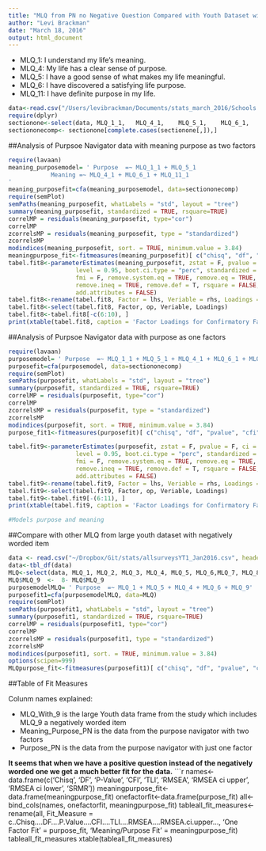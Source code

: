 ```yaml
---
title: "MLQ from PN no Negative Question Compared with Youth Dataset with Negative Questions"
author: "Levi Brackman"
date: "March 18, 2016"
output: html_document
---
```


* MLQ_1: I understand my life’s meaning.	
* MLQ_4: My life has a clear sense of purpose.	
* MLQ_5: I have a good sense of what makes my life meaningful.	
* MLQ_6: I have discovered a satisfying life purpose.	
* MLQ_11: I have definite purpose in my life.

```r
data<-read.csv("/Users/levibrackman/Documents/stats_march_2016/Schools Study/Students self assessment data.csv")
require(dplyr)
sectionone<-select(data, MLQ_1_1,	MLQ_4_1,	MLQ_5_1,	MLQ_6_1,	MLQ_11_1)
sectiononecomp<- sectionone[complete.cases(sectionone[,]),]
```
##Analysis of Purpsoe Navigator data with meaning purpose as two factors
```r
require(lavaan)
meaning_purposemodel= ' Purpose  =~ MLQ_1_1 + MLQ_5_1  
            Meaning =~ MLQ_4_1 + MLQ_6_1 + MLQ_11_1
'
meaning_purposefit=cfa(meaning_purposemodel, data=sectiononecomp)
require(semPlot)
semPaths(meaning_purposefit, whatLabels = "std", layout = "tree")
summary(meaning_purposefit, standardized = TRUE, rsquare=TRUE)
correlMP = residuals(meaning_purposefit, type="cor")
correlMP
zcorrelsMP = residuals(meaning_purposefit, type = "standardized")
zcorrelsMP
modindices(meaning_purposefit, sort. = TRUE, minimum.value = 3.84)
meaningpurpose_fit<-fitmeasures(meaning_purposefit)[ c("chisq", "df", "pvalue", "cfi", "tli", "rmsea", "rmsea.ci.lower", "rmsea.ci.upper", "srmr")]#Models purpose and meaning
tabel.fit8<-parameterEstimates(meaning_purposefit, zstat = F, pvalue = F, ci = F, 
                   level = 0.95, boot.ci.type = "perc", standardized = T, 
                   fmi = F, remove.system.eq = TRUE, remove.eq = TRUE, 
                   remove.ineq = TRUE, remove.def = T, rsquare = FALSE, 
                   add.attributes = FALSE)
tabel.fit8<-rename(tabel.fit8, Factor = lhs, Veriable = rhs, Loadings = std.all)
tabel.fit8<-select(tabel.fit8, Factor, op, Veriable, Loadings)
tabel.fit8<-tabel.fit8[-c(6:10), ]
print(xtable(tabel.fit8, caption = 'Factor Loadings for Confirmatory Factor Analysis with Lavaan of MLQ-P, One Purpose Factor', table.placement =""))
```
##Analysis of Purpsoe Navigator data with purpose as one factors
```r
require(lavaan)
purposemodel= ' Purpose  =~ MLQ_1_1 + MLQ_5_1 + MLQ_4_1 + MLQ_6_1 + MLQ_11_1'
purposefit=cfa(purposemodel, data=sectiononecomp)
require(semPlot)
semPaths(purposefit, whatLabels = "std", layout = "tree")
summary(purposefit, standardized = TRUE, rsquare=TRUE)
correlMP = residuals(purposefit, type="cor")
correlMP
zcorrelsMP = residuals(purposefit, type = "standardized")
zcorrelsMP
modindices(purposefit, sort. = TRUE, minimum.value = 3.84)
purpose_fit1<-fitmeasures(purposefit)[ c("chisq", "df", "pvalue", "cfi", "tli", "rmsea", "rmsea.ci.lower", "rmsea.ci.upper", "srmr")]

tabel.fit9<-parameterEstimates(purposefit, zstat = F, pvalue = F, ci = F, 
                   level = 0.95, boot.ci.type = "perc", standardized = T, 
                   fmi = F, remove.system.eq = TRUE, remove.eq = TRUE, 
                   remove.ineq = TRUE, remove.def = T, rsquare = FALSE, 
                   add.attributes = FALSE)
tabel.fit9<-rename(tabel.fit9, Factor = lhs, Veriable = rhs, Loadings = std.all)
tabel.fit9<-select(tabel.fit9, Factor, op, Veriable, Loadings)
tabel.fit9<-tabel.fit9[-(6:11), ]
print(xtable(tabel.fit9, caption = 'Factor Loadings for Confirmatory Factor Analysis with Lavaan of MLQ-P, One Purpose Factor', table.placement =""))

#Models purpose and meaning
```

##Compare with other MLQ from large youth dataset with negatively worded item
```r
data <- read.csv("~/Dropbox/Git/stats/allsurveysYT1_Jan2016.csv", header=T)
data<-tbl_df(data)
MLQ<-select(data, MLQ_1, MLQ_2, MLQ_3, MLQ_4, MLQ_5, MLQ_6,MLQ_7, MLQ_8, MLQ_9, MLQ_10)
MLQ$MLQ_9  <-  8- MLQ$MLQ_9
purposemodelMLQ= ' Purpose  =~ MLQ_1 + MLQ_5 + MLQ_4 + MLQ_6 + MLQ_9'
purposefit1=cfa(purposemodelMLQ, data=MLQ)
require(semPlot)
semPaths(purposefit1, whatLabels = "std", layout = "tree")
summary(purposefit1, standardized = TRUE, rsquare=TRUE)
correlMP = residuals(purposefit1, type="cor")
correlMP
zcorrelsMP = residuals(purposefit1, type = "standardized")
zcorrelsMP
modindices(purposefit1, sort. = TRUE, minimum.value = 3.84)
options(scipen=999)
MLQpurpose_fit<-fitmeasures(purposefit1)[ c("chisq", "df", "pvalue", "cfi", "tli", "rmsea", "rmsea.ci.lower", "rmsea.ci.upper", "srmr")]#Models purpose and meaning
```
##Table of Fit Measures

Colunm names explained:

* MLQ_With_9 is the large Youth data frame from the study which includes MLQ_9 a negatively worded item
* Meaning_Purpose_PN is the data from the purpose navigator with two factors
* Purpose_PN is the data from the purpose navigator with just one factor

**It seems that when we have a positive question instead of the negatively worded one we get a much better fit for the data.**
```r
names<- data.frame(c('Chisq', 'DF', 'P-Value', 'CFI', 'TLI', 'RMSEA', 'RMSEA ci upper', 'RMSEA ci lower', 'SRMR'))
meaningpurpose_fit<-data.frame(meaningpurpose_fit)
onefactorfit<-data.frame(purpose_fit)
all<-bind_cols(names, onefactorfit, meaningpurpose_fit)
tableall_fit_measures<-rename(all, Fit_Measure = c..Chisq....DF....P.Value....CFI....TLI....RMSEA....RMSEA.ci.upper...,  'One Factor Fit' =  purpose_fit, 'Meaning/Purpose Fit' = meaningpurpose_fit)
tableall_fit_measures
xtable(tableall_fit_measures)
